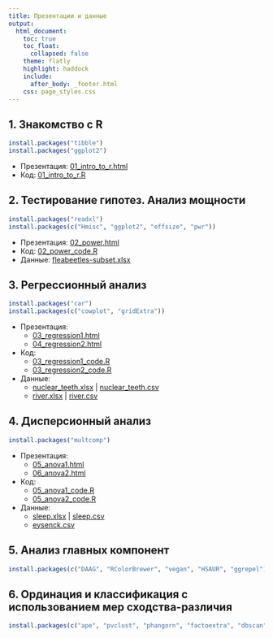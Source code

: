 ```yaml
---
title: Презентации и данные
output:
  html_document:
    toc: true
    toc_float:
      collapsed: false
    theme: flatly
    highlight: haddock
    include:
      after_body: _footer.html
    css: page_styles.css
---
```


## 1. Знакомство с R

```r
install.packages("tibble")
install.packages("ggplot2")
```
- Презентация: [01_intro_to_r.html](01_intro_to_r.html)
-   Код: [01_intro_to_r.R](01_intro_to_r.R)
<!-- -   Дополнительные упражнения: [01_intro_to_r_exercises.R](01_intro_to_r_exercises.R) -->

## 2. Тестирование гипотез. Анализ мощности

```r
install.packages("readxl")
install.packages(c("Hmisc", "ggplot2", "effsize", "pwr"))
```

- Презентация: [02_power.html](02_power.html)
- Код: [02_power_code.R](02_power_code.R)
- Данные: [fleabeetles-subset.xlsx](data/fleabeetles-subset.xlsx)

## 3. Регрессионный анализ

```r
install.packages("car")
install.packages(c("cowplot", "gridExtra"))
```

- Презентация: 
    - [03_regression1.html](03_regression1.html)
    - [04_regression2.html](04_regression2.html)
- Код: 
    - [03_regression1_code.R](03_regression1_code.R)
    - [03_regression2_code.R](04_regression2_code.R)

- Данные:
    - [nuclear_teeth.xlsx](data/nuclear_teeth.xlsx) | [nuclear_teeth.csv](data/nuclear_teeth.csv)
    - [river.xlsx](data/river.xlsx) | [river.csv](data/river.csv)

<!-- ## 4. Регрессионный анализ, ч.2 -->
<!-- ```{r eval=FALSE} -->
<!-- install.packages("gridExtra") -->
<!-- ``` -->

<!-- - Презентация: [04_regression2.html](04_regression2.html) -->
<!-- - Код: [04_regression2_code.R](04_regression2_code.R) -->
<!-- - Данные: [river.xlsx](data/river.xlsx) | [river.csv](data/river.csv) -->

## 4. Дисперсионный анализ

```r
install.packages("multcomp")
```

- Презентация:
    - [05_anova1.html](05_anova1.html)
    - [06_anova2.html](06_anova2.html)
    
- Код: 
    - [05_anova1_code.R](05_anova1_code.R)
    - [05_anova2_code.R](06_anova2_code.R)
- Данные: 
    - [sleep.xlsx](data/sleep.xlsx) | [sleep.csv](data/sleep.csv)
    - [eysenck.csv](data/eysenck.csv)



<!-- ## 5. Дисперсионный анализ, ч.2 -->

<!-- - Презентация: [06_anova2.html](06_anova2.html) -->
<!-- - Код: [06_anova2_code.R](06_anova2_code.R) -->
<!-- - Данные: [eysenck.csv](data/eysenck.csv) -->

## 5. Анализ главных компонент

```r
install.packages(c("DAAG", "RColorBrewer", "vegan", "HSAUR", "ggrepel"))
```

<!-- - Презентация: [07_pca.html](07_pca.html) -->
<!-- - Код: [07_pca_code.R](07_pca_code.R) -->

<!-- ## 8. Дискриминантный анализ -->

<!-- ```{r eval=FALSE} -->
<!-- install.packages("adegenet") -->
<!-- ``` -->

<!-- - Презентация: [08_da.html](08_da.html) -->
<!-- - Код: -->
<!--   + [код R](08_da_code.R) -->
<!--   + [LDA_helper_functions.R](LDA_helper_functions.R) -->

## 6. Ординация и классификация с использованием мер сходства-различия

```r
install.packages(c("ape", "pvclust", "phangorn", "factoextra", "dbscan", "dplyr"))
```

<!-- - Презентация: [09_dist.html](09_dist.html) -->
<!-- - Код: [09_dist_code.R](09_dist_code.R) -->

<!-- ## 9. Литературное программирование  -->

<!-- - [Файл с примером отчёта](R_calc_Abalone.zip) -->
<!-- - [Файл с проектом из лекции](R_my_first_project.zip) -->
